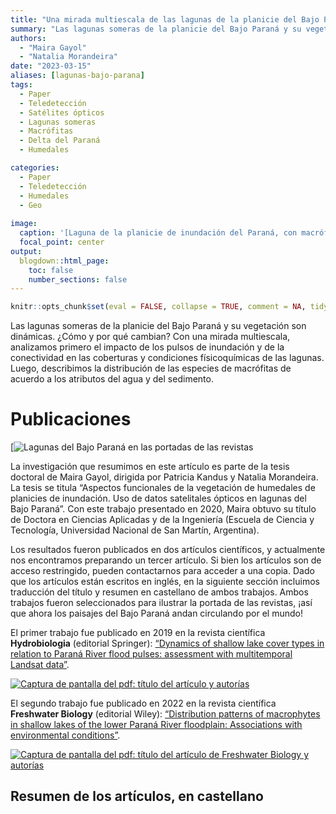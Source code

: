 ```yaml
---
title: "Una mirada multiescala de las lagunas de la planicie del Bajo Paraná y su vegetación"
summary: "Las lagunas someras de la planicie del Bajo Paraná y su vegetación son dinámicas. ¿Cómo y por qué cambian? Con una mirada multiescala, analizamos primero el impacto de los pulsos de inundación y de la conectividad en las coberturas y condiciones físicoquímicas de las lagunas. Luego, describimos la distribución de las especies de macrófitas de acuerdo a los atributos del agua y del sedimento."
authors: 
  - "Maira Gayol"
  - "Natalia Morandeira"
date: "2023-03-15"
aliases: [lagunas-bajo-parana]
tags:
  - Paper
  - Teledetección
  - Satélites ópticos
  - Lagunas someras
  - Macrófitas
  - Delta del Paraná
  - Humedales

categories:
  - Paper
  - Teledetección
  - Humedales
  - Geo
  
image:
  caption: '[Laguna de la planicie de inundación del Paraná, con macrófitas tales como irupé (_Victoria cruziana_), _Nymphoides indica_, _Paspalum repens_ y _Azolla filiculoides_.](featured.png)'
  focal_point: center
output:
  blogdown::html_page:
    toc: false
    number_sections: false
---
```


```r
knitr::opts_chunk$set(eval = FALSE, collapse = TRUE, comment = NA, tidy = FALSE)
```

Las lagunas someras de la planicie del Bajo Paraná y su vegetación son dinámicas. ¿Cómo y por qué cambian? Con una mirada multiescala, analizamos primero el impacto de los pulsos de inundación y de la conectividad en las coberturas y condiciones físicoquímicas de las lagunas. Luego, describimos la distribución de las especies de macrófitas de acuerdo a los atributos del agua y del sedimento.


# Publicaciones
[![Lagunas del Bajo Paraná en las portadas de las revistas](/img/post_lagunasBP/Gayol_portadas.png)

La investigación que resumimos en este artículo es parte de la tesis doctoral de Maira Gayol, dirigida por Patricia Kandus y Natalia Morandeira. La tesis se titula "Aspectos funcionales de la vegetación de humedales de planicies de inundación. Uso de datos satelitales ópticos en lagunas del Bajo Paraná". Con este trabajo presentado en 2020, Maira obtuvo su título de Doctora en Ciencias Aplicadas y de la Ingeniería (Escuela de Ciencia y Tecnología, Universidad Nacional de San Martín, Argentina). 

Los resultados fueron publicados en dos artículos científicos, y actualmente nos encontramos preparando un tercer artículo. Si bien los artículos son de acceso restringido, pueden contactarnos para acceder a una copia. Dado que los artículos están escritos en inglés, en la siguiente sección incluimos traducción del título y resumen en castellano de ambos trabajos. Ambos trabajos fueron seleccionados para ilustrar la portada de las revistas, ¡así que ahora los paisajes del Bajo Paraná andan circulando por el mundo! 

El primer trabajo fue publicado en 2019 en la revista científica **Hydrobiologia** (editorial Springer):
["Dynamics of shallow lake cover types in relation to Paraná River flood pulses: assessment with multitemporal Landsat data"](https://link.springer.com/article/10.1007/s10750-018-3847-x).

[![Captura de pantalla del pdf: título del artículo y autorías](/img/post_lagunasBP/Gayol2019_Hydrobiologia.png)](https://link.springer.com/article/10.1007/s10750-018-3847-x)

El segundo trabajo fue publicado en 2022 en la revista científica **Freshwater Biology** (editorial Wiley):
["Distribution patterns of macrophytes in shallow lakes of the lower Paraná River floodplain: Associations with environmental conditions"](https://onlinelibrary.wiley.com/doi/abs/10.1111/fwb.13999).

[![Captura de pantalla del pdf: título del artículo de Freshwater Biology y autorías](/img/post_lagunasBP/Gayol2022_FB.png)](https://onlinelibrary.wiley.com/doi/abs/10.1111/fwb.13999)

## Resumen de los artículos, en castellano

